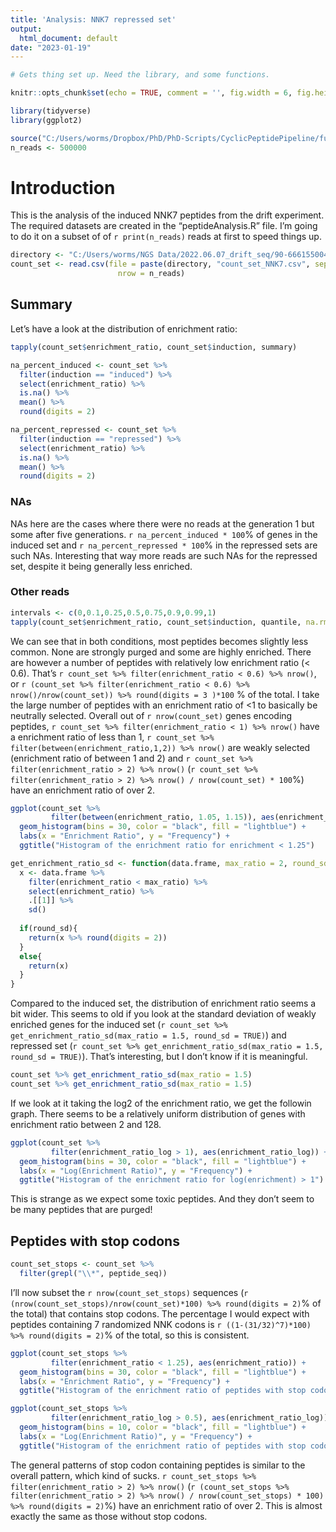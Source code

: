 ```yaml
---
title: 'Analysis: NNK7 repressed set'
output:
  html_document: default
date: "2023-01-19"
---
```


```r
# Gets thing set up. Need the library, and some functions.

knitr::opts_chunk$set(echo = TRUE, comment = '', fig.width = 6, fig.height = 6)

library(tidyverse)
library(ggplot2)

source("C:/Users/worms/Dropbox/PhD/PhD-Scripts/CyclicPeptidePipeline/function.R")
n_reads <- 500000 
```

# Introduction

This is the analysis of the induced NNK7 peptides from the drift experiment. The required datasets are created in the "peptideAnalysis.R" file. I'm going to do it on a subset of of `r print(n_reads)` reads at first to speed things up.


```r
directory <- "C:/Users/worms/NGS Data/2022.06.07_drift_seq/90-666155004b/00_fastq/NNK/NNK7"
count_set <- read.csv(file = paste(directory, "count_set_NNK7.csv", sep = "/"),
                        nrow = n_reads) 

```

## Summary

Let's have a look at the distribution of enrichment ratio:

```r
tapply(count_set$enrichment_ratio, count_set$induction, summary)

na_percent_induced <- count_set %>% 
  filter(induction == "induced") %>%
  select(enrichment_ratio) %>% 
  is.na() %>% 
  mean() %>%
  round(digits = 2)

na_percent_repressed <- count_set %>% 
  filter(induction == "repressed") %>%
  select(enrichment_ratio) %>% 
  is.na() %>% 
  mean() %>%
  round(digits = 2)
```
### NAs

NAs here are the cases where there were no reads at the generation 1 but some after five generations. `r na_percent_induced * 100`% of genes in the induced set and `r na_percent_repressed * 100`% in the repressed sets are such NAs. Interesting that way more reads are such NAs for the repressed set, despite it being generally less enriched.

### Other reads

```r
intervals <- c(0,0.1,0.25,0.5,0.75,0.9,0.99,1)
tapply(count_set$enrichment_ratio, count_set$induction, quantile, na.rm = TRUE, probs = intervals)
```

We can see that in both conditions, most peptides becomes slightly less common. None are strongly purged and some are highly enriched. There are however a number of peptides with relatively low enrichment ratio (< 0.6). That's `r count_set %>% filter(enrichment_ratio < 0.6) %>% nrow()`, or `r (count_set %>% filter(enrichment_ratio < 0.6) %>% nrow()/nrow(count_set)) %>% round(digits = 3 )*100` % of the total. I take the large number of peptides with an enrichment ratio of <1 to basically be neutrally selected. Overall out of `r nrow(count_set)` genes encoding peptides, `r count_set %>% filter(enrichment_ratio < 1) %>% nrow()` have a enrichment ratio of less than 1, `r count_set %>% filter(between(enrichment_ratio,1,2)) %>% nrow()` are weakly selected (enrichment ratio of between 1 and 2) and `r count_set %>% filter(enrichment_ratio > 2) %>% nrow()` (`r count_set %>% filter(enrichment_ratio > 2) %>% nrow() / nrow(count_set) * 100`%) have an enrichment ratio of over 2.

```r
ggplot(count_set %>%
         filter(between(enrichment_ratio, 1.05, 1.15)), aes(enrichment_ratio)) +
  geom_histogram(bins = 30, color = "black", fill = "lightblue") +
  labs(x = "Enrichment Ratio", y = "Frequency") +
  ggtitle("Histogram of the enrichment ratio for enrichment < 1.25")
```
```r
get_enrichment_ratio_sd <- function(data.frame, max_ratio = 2, round_sd = FALSE){
  x <- data.frame %>%
    filter(enrichment_ratio < max_ratio) %>%
    select(enrichment_ratio) %>%
    .[[1]] %>%
    sd()
    
  if(round_sd){
    return(x %>% round(digits = 2))
  }
  else{
    return(x)
  }
}    
```


Compared to the induced set, the distribution of enrichment ratio seems a bit wider. This seems to old if you look at the standard deviation of weakly enriched genes for the induced set (`r count_set %>% get_enrichment_ratio_sd(max_ratio = 1.5, round_sd = TRUE)`) and repressed set (`r count_set %>% get_enrichment_ratio_sd(max_ratio = 1.5, round_sd = TRUE)`). That's interesting, but I don't know if it is meaningful. 

```r
count_set %>% get_enrichment_ratio_sd(max_ratio = 1.5)
count_set %>% get_enrichment_ratio_sd(max_ratio = 1.5)
```


If we look at it taking the log2 of the enrichment ratio, we get the followin graph. There seems to be a relatively uniform distribution of genes with enrichment ratio between 2 and 128.

```r
ggplot(count_set %>%
         filter(enrichment_ratio_log > 1), aes(enrichment_ratio_log)) +
  geom_histogram(bins = 30, color = "black", fill = "lightblue") +
  labs(x = "Log(Enrichment Ratio)", y = "Frequency") +
  ggtitle("Histogram of the enrichment ratio for log(enrichment) > 1")
```


This is strange as we expect some toxic peptides. And they don't seem to be many peptides that are purged!

## Peptides with stop codons

```r
count_set_stops <- count_set %>%
  filter(grepl("\\*", peptide_seq))
```

I'll now subset the `r nrow(count_set_stops)` sequences (`r (nrow(count_set_stops)/nrow(count_set)*100) %>% round(digits = 2)`% of the total) that contains stop codons. The percentage I would expect with peptides containing 7 randomized NNK codons is `r ((1-(31/32)^7)*100) %>% round(digits = 2)`% of the total, so this is consistent. 

```r
ggplot(count_set_stops %>%
         filter(enrichment_ratio < 1.25), aes(enrichment_ratio)) +
  geom_histogram(bins = 30, color = "black", fill = "lightblue") +
  labs(x = "Enrichment Ratio", y = "Frequency") +
  ggtitle("Histogram of the enrichment ratio of peptides with stop codons for enrichment < 1.25")
```


```r
ggplot(count_set_stops %>%
         filter(enrichment_ratio_log > 0.5), aes(enrichment_ratio_log)) +
  geom_histogram(bins = 10, color = "black", fill = "lightblue") +
  labs(x = "Log(Enrichment Ratio)", y = "Frequency") +
  ggtitle("Histogram of the enrichment ratio of peptides with stop codons for log(enrichment) > 0.5")
```

The general patterns of stop codon containing peptides is similar to the overall pattern, which kind of sucks. `r count_set_stops %>% filter(enrichment_ratio > 2) %>% nrow()` (`r (count_set_stops %>% filter(enrichment_ratio > 2) %>% nrow() / nrow(count_set_stops) * 100) %>% round(digits = 2)`%) have an enrichment ratio of over 2. This is almost exactly the same as those without stop codons. 




```r

```




